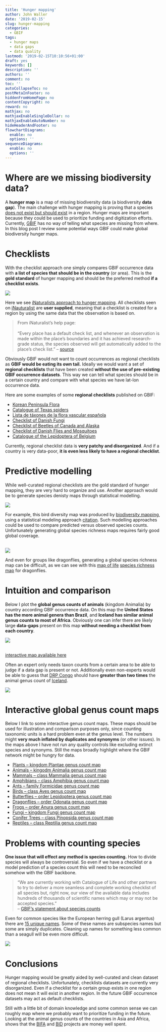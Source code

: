 ```yaml
---
title: 'Hunger mapping'
author: John Waller
date: '2019-02-15'
slug: hunger-mapping
categories:
  - GBIF
tags:
  - hunger maps
  - data gaps
  - data quality
lastmod: '2019-02-15T10:10:56+01:00'
draft: yes
keywords: []
description: ''
authors: ''
comment: no
toc: ''
autoCollapseToc: no
postMetaInFooter: no
hiddenFromHomePage: no
contentCopyright: no
reward: no
mathjax: no
mathjaxEnableSingleDollar: no
mathjaxEnableAutoNumber: no
hideHeaderAndFooter: no
flowchartDiagrams:
  enable: no
  options: ''
sequenceDiagrams:
  enable: no
  options: ''
---
```


# Where are we missing biodiversity data?

A **hunger map** is a map of missing biodiversity data (a biodiversity **data gap**). The main challenge with hunger mapping is proving that a species [does not exist but should exist](https://en.wikipedia.org/wiki/Evidence_of_absence)  in a region. Hunger maps are important because they could be used to prioritize funding and digitization efforts. Currently, [GBIF](https://www.gbif.org/what-is-gbif) has no way of telling what species are missing from where. In this blog post I review some potential ways GBIF could make global biodiversity hunger maps.

# Checklists 

With the checklist approach one simply compares GBIF occurrence data with **a list of species that should be in the country** (or area). This is the **gold standard** of hunger mapping and should be the preferred method **if a checklist exists**. 

![](/post/2019-02-15-hunger-mapping_files/iNaturalistMap.png)

Here we see [iNaturalists approach to hunger mapping](https://www.inaturalist.org/taxa/102661-Hetaerina-cruentata). All checklists seen on [iNauturalist](https://www.inaturalist.org/home) are **user supplied**, meaning that a checklist is created for a region by using the same data that the observation is based on.  

> From iNaturalist's help page: <br><br>
"Every place has a default check list, and whenever an observation is made within the place's boundaries and it has achieved research-grade status, the species observed will get automatically added to the place's check list." -- [source](https://www.inaturalist.org/pages/help)

Obviously GBIF would not want to count occurrences as regional checklists as **GBIF would be eating its own tail.** Ideally we would want a set of **regional checklists** that have been created **without the use of pre-existing GBIF occurrence datasets**. This way we can tell what species should be in a certain country and compare with what species we have lat-lon occurrence data. 

Here are some examples of some **regional checklists** published on GBIF: 


* [Korean Peninsula Flora](https://www.gbif.org/dataset/e09e1e1f-2460-4017-a964-e999abd2bf66)
* [Catalogue of Texas spiders](
https://www.gbif.org/dataset/2c0abc5f-bffd-471b-a932-2288a87668bb)
* [Lista de táxones de la flora vascular española](https://www.gbif.org/dataset/91fecd78-0986-4713-9c36-77532846ee25)
* [Checklist of Danish Fungi](https://www.gbif.org/dataset/2b94a042-fe01-4d9f-8995-d996c21d33cd)
* [Checklist of Beetles of Canada and Alaska](https://www.gbif.org/dataset/7a9bccd4-32fc-420e-a73b-352b92267571)
* [Checklist of Danish Flies and Mosquitoes](https://www.gbif.org/dataset/a7350d23-6727-4eb6-ae0b-6f86fc8d6a71)
* [Catalogue of the Lepidoptera of Belgium](https://www.gbif.org/dataset/848271aa-6a4f-4bae-a055-7081f3e70c4b)

Currently, regional checklist data is **very patchy and disorganized**. And if a country is very data-poor, **it is even less likely to have a regional checklist**. 

# Predictive modelling

While well-curated regional checklists are the gold standard of hunger mapping, they are very hard to organize and use. Another approach would be to generate species denisty maps through statistical modelling.  

![](/post/2019-02-15-hunger-mapping_files/Birds_all_spp.jpg)

For example, this bird diversity map was produced by [biodiversity mapping](https://biodiversitymapping.org/wordpress/index.php/home/), using a statistical modeling approach [citation](https://www.pnas.org/content/110/28/E2602.abstract). Such modelling approaches could be used to compare predicted versus observed species counts. Unfortunately generating global species richness maps requires fairly good global coverage. 

<br>
![](/post/2019-02-15-hunger-mapping_files/molDragonflies.png)
<br>

And even for groups like dragonflies, generating a global species richness map can be difficult, as we can see with this [map of life](https://mol.org/) [species richness map](https://mol.org/patterns/richnessrarity?taxa=dragonflies&indicator=sr) for dragonflies. 


# Intuition and comparison

Below I plot the **global genus counts of animals** (kingdom Animalia) by country according GBIF occurrence data. On this map the **United States has the more animal genera than Brazil**, and **Iceland has similar animal genus counts to most of Africa**. Obviously one can infer there are likely large **data-gaps** present on this map  **without needing a checklist from each country**.  

![](/post/2019-02-15-hunger-mapping_files/genusCountAnimals.png)

<br> [interactive map available here](https://biodiversitymapping.org/wordpress/index.php/home/)

Often an expert only needs taxon counts from a certain area to be able to judge if a data gap is present or not. Additionally even non-experts would be able to guess that [DRP Congo](https://www.gbif.org/country/CD/summary) should have  **greater than two times** the animal genus count of [Iceland](https://www.gbif.org/country/IS/summary). 

![](/post/2019-02-15-hunger-mapping_files/icelandGenusCount.png)


# Interactive global genus count maps

Below I link to some interactive genus count maps. These maps should be used for illustration and comparison purposes only, since counting taxonomic units is a hard problem even at the genus level. The numbers might **very much inflated by duplicates and synonyms** (or other issues). In the maps above I have not run any quality controls like excluding extinct species and synonyms. Still the maps broadly highlight where the GBIF network might be hungry for data. 


* [Plants -- kingdom Plantae genus count map](https://jhnwllr.github.io/charts/Plants_genusKey.html)
* [Animals -- kingodm  Animalia genus count map](https://jhnwllr.github.io/charts/Animals_genusKey.html)
* [Mammals -- class Mammalia genus count map](https://jhnwllr.github.io/charts/Mammalia_genusKey.html)
* [Amphibians -- class Amphibia genus count map](https://jhnwllr.github.io/charts/Amphibia_genusKey.html)
* [Ants --  family Formicidae genus count map](https://jhnwllr.github.io/charts/Ants_genusKey.html)
* [Birds -- class Aves genus count map](https://jhnwllr.github.io/charts/Aves_genusKey.html)
* [Butterflies -- order Lepidoptera genus count map](https://jhnwllr.github.io/charts/Butterflies_genusKey.html)
* [Dragonflies -- order Odonata genus count map](https://jhnwllr.github.io/charts/Dragonflies_genusKey.html)
* [Frogs -- order Anura genus count map](https://jhnwllr.github.io/charts/Frogs_genusKey.html)
* [Fungi -- kingdom Fungi genus count map](https://jhnwllr.github.io/charts/Fungi_genusKey.html)
* [Conifer Trees -- class Pinopsida genus count map](https://jhnwllr.github.io/charts/Pinosida_genusKey.html)
* [Reptiles -- class Reptilia genus count map](https://jhnwllr.github.io/charts/Reptilia_genusKey.html)


# Problems with counting species 

**One issue that will effect any method is species counting.** How to divide species will always be controversial. So even if we have a checklist or a model prediction of a species count this will need to be reconciled somehow with the GBIF backbone. 

> "We are currently working with Catalogue of Life and other partners to try to deliver a more seamless and complete working checklist of all species but, right now, our view of the available data includes hundreds of thousands of scientific names which may or may not be accepted species." <br> -- [GBIF's statement about species counts](https://www.gbif.org/about-species-counts)

Even for common species like the European herring gull (Larus argentus) there are [15 unique names](https://www.gbif.org/occurrence/gallery?taxon_key=9741811&taxon_key=9741394&taxon_key=9806227&taxon_key=5846445&taxon_key=8794868&taxon_key=9493513&taxon_key=8754531&taxon_key=2481139&taxon_key=9793385&taxon_key=9250315&taxon_key=8731929&taxon_key=9401820&taxon_key=6178140&taxon_key=9132226&taxon_key=9813593). Some of these names are subspecies names but some are simply duplicates. Cleaning up names for something less common than a seagull will be even more difficult. 

![](/post/2019-02-15-hunger-mapping_files/larusArgentus.png)


# Conclusions 

Hunger mapping would be greatly aided by well-curated and clean dataset of regional checklists. Unfortunately, checklists datasets are currently very disorganized. Even if a checklist for a certain group exists in one region does not mean it will exist in another region. In the future GBIF occurrence datasets may act as default checklists. 

Still with a little bit of domain knowledge and some common sense we can roughly map where we probably want to prioritize funding in the future. Looking at the animal genus counts of the countries in Asia and Africa, shows that the [BIFA](https://www.gbif.org/programme/82629/bifa-biodiversity-information-fund-for-asia) and [BID](https://www.gbif.org/programme/82243/bid-biodiversity-information-for-development) projects are money well spent. 





<!--more-->
